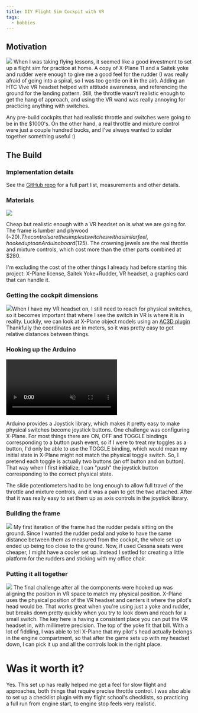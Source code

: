 ```yaml
---
title: DIY Flight Sim Cockpit with VR
tags:
  - hobbies
---
```



## Motivation
![](./plane.png)
When I was taking flying lessons, it seemed like a good investment to set up a flight sim for practice at home. A copy of X-Plane 11 and a Saitek yoke and rudder were enough to give me a good feel for the rudder (I was really afraid of going into a spiral, so I was too gentle on it in the air). Adding an HTC Vive VR headset helped with attitude awareness, and referencing the ground for the landing pattern. Still, the throttle wasn't realistic enough to get the hang of approach, and using the VR wand was really annoying for practicing anything with switches. 

Any pre-build cockpits that had realistic throttle and switches were going to be in the $1000's. On the other hand, a real throttle and mixture control were just a couple hundred bucks, and I've always wanted to solder together something useful :)

## The Build
### Implementation details
See the [GitHub repo](https://github.com/vlad-nestorov/flight-sim) for a full part list, measurements and other details.

###  Materials
![](./flight-sim-parts.png.png)

Cheap but realistic enough with a VR headset on is what we are going for. The frame is lumber and plywood (~$20). The controls are the simplest switches with a similar feel, hooked up to an Arduino board ($125). The crowning jewels are the real throttle and mixture controls, which cost more than the other parts combined at $280. 

I'm excluding the cost of the other things I already had before starting this project: X-Plane license, Saitek Yoke+Rudder, VR headset, a graphics card that can handle it.

### Getting the cockpit dimensions

![](./seat-height.png)When I have my VR headset on, I still need to reach for physical switches, so it becomes important that where I see the switch in VR is where it is in reality. Luckily, we can look at X-Plane object models using an [AC3D plugin](https://developer.x-plane.com/tools/ac3d-plugin/) Thankfully the coordinates are in meters, so it was pretty easy to get relative distances between things. 

### Hooking up the Arduino
<video autoPlay muted loop >
  <source src={toggle} />
</video>

Arduino provides a Joystick library, which makes it pretty easy to make physical switches become joystick buttons. One challenge was configuring X-Plane. For most things there are ON, OFF and TOGGLE bindings corresponding to a button push event, so if I were to treat my toggles as a button, I'd only be able to use the TOGGLE binding, which would mean my initial state in X-Plane might not match the physical toggle switch. So, I pretend each toggle is actually two buttons (an off button and on button). That way when I first initialize, I can "push" the joystick button corresponding to the correct physical state. 

The slide potentiometers had to be long enough to allow full travel of the throttle and mixture controls, and it was a pain to get the two attached. After that it was really easy to set them up as axis controls in the joystick library.

### Building the frame
![](./frame.png)
My first iteration of the frame had the rudder pedals sitting on the ground. Since I wanted the rudder pedal and yoke to have the same distance between them as measured from the cockpit, the whole set up ended up being too close to the ground. Now, if used Cessna seats were cheaper, I might have a cooler set up. Instead I settled for creating a little platform for the rudders and sticking with my office chair. 

### Putting it all together
![](finished_sim.png)
The final challenge after all the components were hooked up was aligning the position in VR space to match my physical position. X-Plane uses the physical position of the VR headset and centers it where the pilot's head would be. That works great when you're using just a yoke and rudder, but breaks down pretty quickly when you try to look down and reach for a small switch. The key here is having a consistent place you can put the VR headset in, with millimetre precision. The top of the yoke fit that bill. With a lot of fiddling, I was able to tell X-Plane that my pilot's head actually belongs in the engine compartment, so that after the game sets up with my headset down, I can pick it up and all the controls look in the right place. 

# Was it worth it?
Yes. This set up has really helped me get a feel for slow flight and approaches, both things that require precise throttle control. I was also able to set up a checklist plugin with my flight school's checklists, so practicing a full run from engine start, to engine stop feels very realistic.